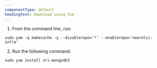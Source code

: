 ```yaml
---
componentType: default
headingText: Download using Yum
---
```


1. From the command line, run:

```
sudo yum -q makecache -y --disablerepo='*' --enablerepo='newrelic-infra'
```

2. Run the following command:

```
sudo yum install nri-mongodb3
```